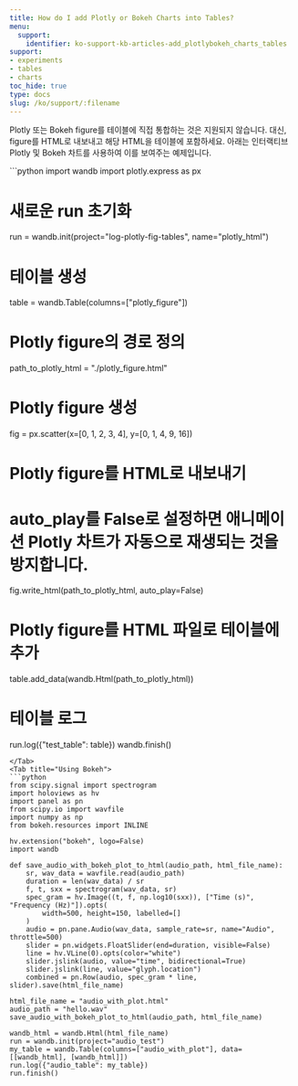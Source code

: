 ```yaml
---
title: How do I add Plotly or Bokeh Charts into Tables?
menu:
  support:
    identifier: ko-support-kb-articles-add_plotlybokeh_charts_tables
support:
- experiments
- tables
- charts
toc_hide: true
type: docs
slug: /ko/support/:filename
---
```


Plotly 또는 Bokeh figure를 테이블에 직접 통합하는 것은 지원되지 않습니다. 대신, figure를 HTML로 내보내고 해당 HTML을 테이블에 포함하세요. 아래는 인터랙티브 Plotly 및 Bokeh 차트를 사용하여 이를 보여주는 예제입니다.

<Tabs>
<Tab title="Using Plotly">
```python
import wandb
import plotly.express as px

# 새로운 run 초기화
run = wandb.init(project="log-plotly-fig-tables", name="plotly_html")

# 테이블 생성
table = wandb.Table(columns=["plotly_figure"])

# Plotly figure의 경로 정의
path_to_plotly_html = "./plotly_figure.html"

# Plotly figure 생성
fig = px.scatter(x=[0, 1, 2, 3, 4], y=[0, 1, 4, 9, 16])

# Plotly figure를 HTML로 내보내기
# auto_play를 False로 설정하면 애니메이션 Plotly 차트가 자동으로 재생되는 것을 방지합니다.
fig.write_html(path_to_plotly_html, auto_play=False)

# Plotly figure를 HTML 파일로 테이블에 추가
table.add_data(wandb.Html(path_to_plotly_html))

# 테이블 로그
run.log({"test_table": table})
wandb.finish()
```
</Tab>
<Tab title="Using Bokeh">
```python
from scipy.signal import spectrogram
import holoviews as hv
import panel as pn
from scipy.io import wavfile
import numpy as np
from bokeh.resources import INLINE

hv.extension("bokeh", logo=False)
import wandb

def save_audio_with_bokeh_plot_to_html(audio_path, html_file_name):
    sr, wav_data = wavfile.read(audio_path)
    duration = len(wav_data) / sr
    f, t, sxx = spectrogram(wav_data, sr)
    spec_gram = hv.Image((t, f, np.log10(sxx)), ["Time (s)", "Frequency (Hz)"]).opts(
        width=500, height=150, labelled=[]
    )
    audio = pn.pane.Audio(wav_data, sample_rate=sr, name="Audio", throttle=500)
    slider = pn.widgets.FloatSlider(end=duration, visible=False)
    line = hv.VLine(0).opts(color="white")
    slider.jslink(audio, value="time", bidirectional=True)
    slider.jslink(line, value="glyph.location")
    combined = pn.Row(audio, spec_gram * line, slider).save(html_file_name)

html_file_name = "audio_with_plot.html"
audio_path = "hello.wav"
save_audio_with_bokeh_plot_to_html(audio_path, html_file_name)

wandb_html = wandb.Html(html_file_name)
run = wandb.init(project="audio_test")
my_table = wandb.Table(columns=["audio_with_plot"], data=[[wandb_html], [wandb_html]])
run.log({"audio_table": my_table})
run.finish()
```
</Tab>
</Tabs>
